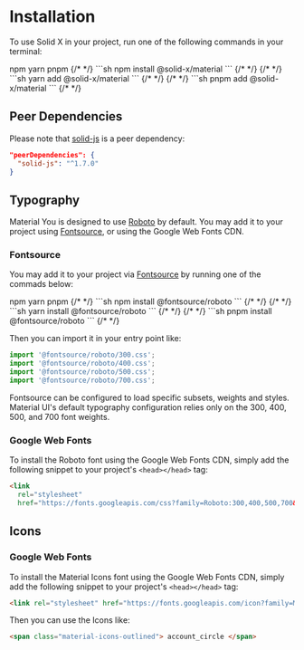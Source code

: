 # Installation

To use Solid X in your project, run one of the following commands in your terminal:

<Tabs>
  <Tabs.List>
    <Tabs.Trigger value="npm">npm</Tabs.Trigger>
    <Tabs.Trigger value="yarn">yarn</Tabs.Trigger>
    <Tabs.Trigger value="pnpm">pnpm</Tabs.Trigger>
  </Tabs.List>
  <Tabs.Content value="npm">
    {/* <!-- prettier-ignore-start --> */}
    ```sh
    npm install @solid-x/material
    ```
    {/* <!-- prettier-ignore-end --> */}
  </Tabs.Content>
  <Tabs.Content value="yarn">
    {/* <!-- prettier-ignore-start --> */}
    ```sh
    yarn add @solid-x/material
    ```
    {/* <!-- prettier-ignore-end --> */}
  </Tabs.Content>
  <Tabs.Content value="pnpm">
    {/* <!-- prettier-ignore-start --> */}
    ```sh
    pnpm add @solid-x/material
    ```
    {/* <!-- prettier-ignore-end --> */}
  </Tabs.Content>
</Tabs>

## Peer Dependencies

Please note that [solid-js](https://solidjs.com) is a peer dependency:

```json
"peerDependencies": {
  "solid-js": "^1.7.0"
}
```

## Typography

Material You is designed to use [Roboto](https://fonts.google.com/specimen/Roboto) by default. You may
add it to your project using [Fontsource](https://fontsource.org/fonts/roboto), or using the
Google Web Fonts CDN.

### Fontsource

You may add it to your project via [Fontsource](https://fontsource.org/fonts/roboto) by running
one of the commads below:

<Tabs>
  <Tabs.List>
    <Tabs.Trigger value="npm">npm</Tabs.Trigger>
    <Tabs.Trigger value="yarn">yarn</Tabs.Trigger>
    <Tabs.Trigger value="pnpm">pnpm</Tabs.Trigger>
  </Tabs.List>
  <Tabs.Content value="npm">
    {/* <!-- prettier-ignore-start --> */}
    ```sh
    npm install @fontsource/roboto
    ```
    {/* <!-- prettier-ignore-end --> */}
  </Tabs.Content>
  <Tabs.Content value="yarn">
    {/* <!-- prettier-ignore-start --> */}
    ```sh
    yarn install @fontsource/roboto
    ```
    {/* <!-- prettier-ignore-end --> */}
  </Tabs.Content>
  <Tabs.Content value="pnpm">
    {/* <!-- prettier-ignore-start --> */}
    ```sh
    pnpm install @fontsource/roboto
    ```
    {/* <!-- prettier-ignore-end --> */}
  </Tabs.Content>
</Tabs>

Then you can import it in your entry point like:

```js
import '@fontsource/roboto/300.css';
import '@fontsource/roboto/400.css';
import '@fontsource/roboto/500.css';
import '@fontsource/roboto/700.css';
```

<Callout type="info">
  Fontsource can be configured to load specific subsets, weights and styles. Material UI's default
  typography configuration relies only on the 300, 400, 500, and 700 font weights.
</Callout>

### Google Web Fonts

To install the Roboto font using the Google Web Fonts CDN, simply add the following
snippet to your project's `<head></head>` tag:

```html
<link
  rel="stylesheet"
  href="https://fonts.googleapis.com/css?family=Roboto:300,400,500,700&display=swap" />
```

## Icons

### Google Web Fonts

To install the Material Icons font using the Google Web Fonts CDN, simply add the following
snippet to your project's `<head></head>` tag:

```html
<link rel="stylesheet" href="https://fonts.googleapis.com/icon?family=Material+Icons" />
```

Then you can use the Icons like:

```html
<span class="material-icons-outlined"> account_circle </span>
```
